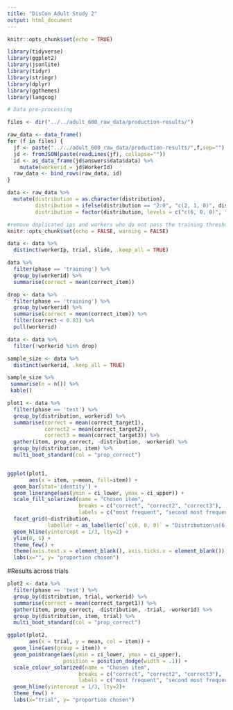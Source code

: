 ```yaml
---
title: "DisCon Adult Study 2"
output: html_document
---
```


```r
knitr::opts_chunk$set(echo = TRUE)

library(tidyverse)
library(ggplot2)
library(jsonlite)
library(tidyr)
library(stringr)
library(dplyr)
library(ggthemes)
library(langcog)
```

```r
# Data pre-processing

files <- dir("../../adult_600_raw_data/production-results/")

raw_data <- data_frame()
for (f in files) {
  jf <- paste("../../adult_600_raw_data/production-results/",f,sep="")
  jd <- fromJSON(paste(readLines(jf), collapse=""))
  id <- as_data_frame(jd$answers$data$data) %>%
    mutate(workerid = jd$WorkerId)
  raw_data <- bind_rows(raw_data, id)
}

data <- raw_data %>%
  mutate(distribution = as.character(distribution),
         distribution = ifelse(distribution == "2:0", "c(2, 1, 0)", distribution),
         distribution = factor(distribution, levels = c("c(6, 0, 0)", "c(4, 2, 0)", "c(2, 2, 2)", "c(3, 0, 0)", "c(1, 1, 1)", "c(2, 1, 0)")))
```

```r
#remove duplicated ips and workers who do not pass the training threshold
knitr::opts_chunk$set(echo = FALSE, warning = FALSE)

data <- data %>% 
  distinct(workerIp, trial, slide, .keep_all = TRUE)

data %>%
  filter(phase == 'training') %>%
  group_by(workerid) %>%
  summarise(correct = mean(correct_item))

drop <- data %>%
  filter(phase == 'training') %>%
  group_by(workerid) %>%
  summarise(correct = mean(correct_item)) %>%
  filter(correct < 0.83) %>%
  pull(workerid)

data <- data %>%
  filter(!workerid %in% drop)

sample_size <- data %>%
  distinct(workerid, .keep_all = TRUE)

sample_size %>%
 summarise(n = n()) %>%
 kable()
```

```r
plot1 <- data %>%
  filter(phase == 'test') %>%
  group_by(distribution, workerid) %>%
  summarise(correct = mean(correct_target1),
            correct2 = mean(correct_target2),
            correct3 = mean(correct_target3)) %>%
  gather(item, prop_correct, -distribution, -workerid) %>%
  group_by(distribution, item) %>%
  multi_boot_standard(col = "prop_correct")


ggplot(plot1,
       aes(x = item, y=mean, fill=item)) +
  geom_bar(stat='identity') +
  geom_linerange(aes(ymin = ci_lower, ymax = ci_upper)) +
  scale_fill_solarized(name = "Chosen item",
                       breaks = c("correct", "correct2", "correct3"),
                       labels = c("most frequent", "second most frequent", "least frequent"))+
  facet_grid(~distribution,
             labeller = as_labeller(c(`c(6, 0, 0)` = "Distribution\n(6-0-0)"))) +
  geom_hline(yintercept = 1/3, lty=2) +
  ylim(0, 1) +
  theme_few() +
  theme(axis.text.x = element_blank(), axis.ticks.x = element_blank()) +
  labs(x="", y= "proportion chosen")
```

#Results across trials
```r
plot2 <- data %>%
  filter(phase == 'test') %>%
  group_by(distribution, trial, workerid) %>%
  summarise(correct = mean(correct_target1)) %>%
  gather(item, prop_correct, -distribution, -trial, -workerid) %>%
  group_by(distribution, item, trial) %>%
  multi_boot_standard(col = "prop_correct")

ggplot(plot2, 
       aes(x = trial, y = mean, col = item)) +
  geom_line(aes(group = item)) + 
  geom_pointrange(aes(ymin = ci_lower, ymax = ci_upper), 
                  position = position_dodge(width = .1)) + 
  scale_colour_solarized(name = "Chosen item",
                       breaks = c("correct", "correct2", "correct3"),
                       labels = c("most frequent", "second most frequent", "least frequent"))+ 
  geom_hline(yintercept = 1/3, lty=2)+
  theme_few() +
  labs(x="trial", y= "proportion chosen")
```